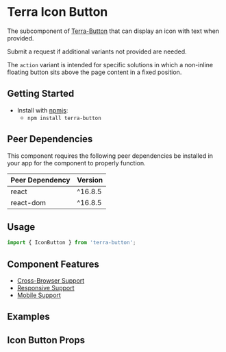 


<Badge />

# Terra Icon Button

The subcomponent of [Terra-Button](https://engineering.cerner.com/terra-ui/components/cerner-terra-core-docs/button/about) that can display an icon with text when provided.

Submit a request if additional variants not provided are needed.

The `action` variant is intended for specific solutions in which a non-inline floating button sits above the page content in a fixed position.

## Getting Started

- Install with [npmjs](https://www.npmjs.com):
  - `npm install terra-button`

<!-- AUTO-GENERATED-CONTENT:START Peer Dependencies -->
## Peer Dependencies

This component requires the following peer dependencies be installed in your app for the component to properly function.

| Peer Dependency | Version |
|-|-|
| react | ^16.8.5 |
| react-dom | ^16.8.5 |

<!-- AUTO-GENERATED-CONTENT:END -->

## Usage

```jsx
import { IconButton } from 'terra-button';
```

## Component Features
* [Cross-Browser Support](https://engineering.cerner.com/terra-ui/about/terra-ui/component-standards#cross-browser-support)
* [Responsive Support](https://engineering.cerner.com/terra-ui/about/terra-ui/component-standards#responsive-support)
* [Mobile Support](https://engineering.cerner.com/terra-ui/about/terra-ui/component-standards#mobile-support)

## Examples
<ButtonIcon title="Icon" />
<IconButtonVariant title="Variant" />

## Icon Button Props
<IconButtonPropsTable />
